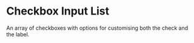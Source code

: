 
<Meta title="Form/Checkbox Input List" component={CheckboxInputList} />

# Checkbox Input List

An array of checkboxes with options for customising both the check and the label.

<Canvas withSource="open">
  <Story id="form-checkbox-input-list--default" />
</Canvas>

<ArgsTable of={CheckboxInputList} />
